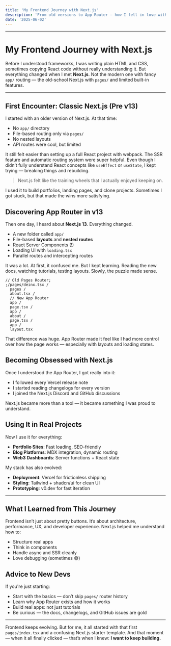 ```yaml
---
title: 'My Frontend Journey with Next.js'
description: 'From old versions to App Router — how I fell in love with the modern frontend stack'
date: '2025-06-02'
---
```


---

<Cover
  src="https://cdn.cosmos.so/affd4b79-e848-4dfd-bd42-5f2c4a847365?format=jpeg"
  alt="Image from the movie Alien - from cosmos.com"
  caption="cosmos.com"
/>

# My Frontend Journey with Next.js

Before I understood frameworks, I was writing plain HTML and CSS, sometimes copying React code without really understanding it. But everything changed when I met **Next.js**. Not the modern one with fancy `app/` routing — the old-school Next.js with `pages/` and limited built-in features.

---

## First Encounter: Classic Next.js (Pre v13)

I started with an older version of Next.js. At that time:

- No `app/` directory
- File-based routing only via `pages/`
- No nested layouts
- API routes were cool, but limited

It still felt easier than setting up a full React project with webpack. The SSR feature and automatic routing system were super helpful. Even though I didn’t fully understand React concepts like `useEffect` or `useState`, I kept trying — breaking things and rebuilding.

> Next.js felt like the training wheels that I actually enjoyed keeping on.

I used it to build portfolios, landing pages, and clone projects. Sometimes I got stuck, but that made the wins more satisfying.

## Discovering App Router in v13

Then one day, I heard about **Next.js 13**. Everything changed.

- A new folder called `app/`
- File-based **layouts** and **nested routes**
- React Server Components (!)
- Loading UI with `loading.tsx`
- Parallel routes and intercepting routes

It was a lot. At first, it confused me. But I kept learning. Reading the new docs, watching tutorials, testing layouts. Slowly, the puzzle made sense.

```tsx
// Old Pages Router;
;/pages/deinx.tsx /
  pages /
  about.tsx /
  // New App Router
  app /
  page.tsx /
  app /
  about /
  page.tsx /
  app /
  layout.tsx
```

That difference was huge. App Router made it feel like I had more control over how the page works — especially with layouts and loading states.

## Becoming Obsessed with Next.js

Once I understood the App Router, I got really into it:

- I followed every Vercel release note
- I started reading changelogs for every version
- I joined the Next.js Discord and GitHub discussions

Next.js became more than a tool — it became something I was proud to understand.

## Using It in Real Projects

Now I use it for everything:

- **Portfolio Sites**: Fast loading, SEO-friendly
- **Blog Platforms**: MDX integration, dynamic routing
- **Web3 Dashboards**: Server functions + React state

My stack has also evolved:

- **Deployment**: Vercel for frictionless shipping
- **Styling**: Tailwind + shadcn/ui for clean UI
- **Prototyping**: v0.dev for fast iteration

---

## What I Learned from This Journey

Frontend isn’t just about pretty buttons. It’s about architecture, performance, UX, and developer experience. Next.js helped me understand how to:

- Structure real apps
- Think in components
- Handle async and SSR cleanly
- Love debugging (sometimes 😅)

## Advice to New Devs

If you're just starting:

- Start with the basics — don’t skip `pages/` router history
- Learn why App Router exists and how it works
- Build real apps: not just tutorials
- Be curious — the docs, changelogs, and GitHub issues are gold

---

Frontend keeps evolving. But for me, it all started with that first `pages/index.tsx` and a confusing Next.js starter template. And that moment — when it all finally clicked — that’s when I knew: **I want to keep building.**
